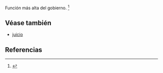 Función más alta del gobierno. <ref>{{lib|LU|22|4|3}}</ref> 

== Véase también ==

* [[juicio]]


== Referencias ==

<references />
